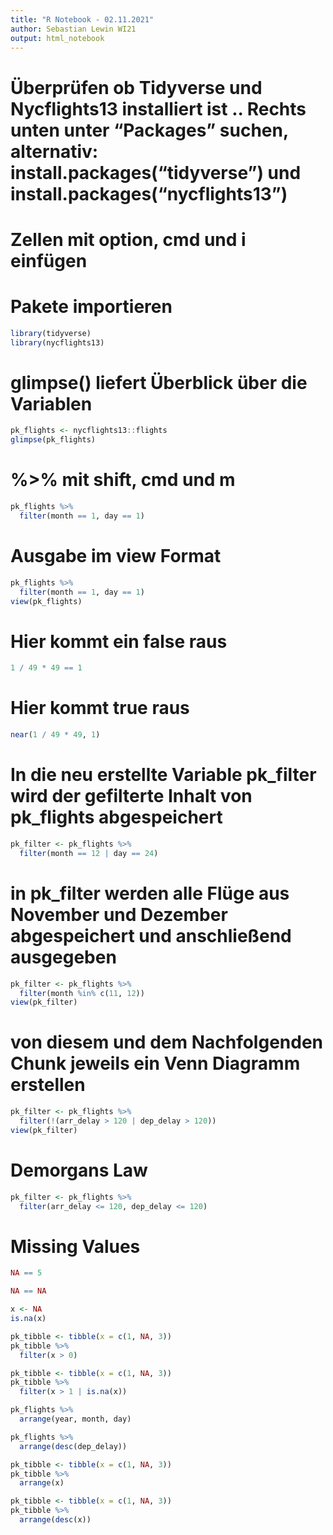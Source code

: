 ```yaml
---
title: "R Notebook - 02.11.2021"
author: Sebastian Lewin WI21
output: html_notebook
---
```


# Überprüfen ob Tidyverse und Nycflights13 installiert ist .. Rechts unten unter "Packages" suchen, alternativ: install.packages("tidyverse") und install.packages("nycflights13")

# Zellen mit option, cmd und i einfügen


# Pakete importieren
```r
library(tidyverse)
library(nycflights13)
```


# glimpse() liefert Überblick über die Variablen
```r
pk_flights <- nycflights13::flights
glimpse(pk_flights)
```


# %>% mit shift, cmd und m
```r
pk_flights %>%
  filter(month == 1, day == 1) 
```


# Ausgabe im view Format
```r
pk_flights %>%
  filter(month == 1, day == 1) 
view(pk_flights)
```


# Hier kommt ein false raus
```r
1 / 49 * 49 == 1
```


# Hier kommt true raus
```r
near(1 / 49 * 49, 1)
```


# In die neu erstellte Variable pk_filter wird der gefilterte Inhalt von pk_flights abgespeichert
```r
pk_filter <- pk_flights %>% 
  filter(month == 12 | day == 24)
```


# in pk_filter werden alle Flüge aus November und Dezember abgespeichert und anschließend ausgegeben
```r
pk_filter <- pk_flights %>% 
  filter(month %in% c(11, 12))
view(pk_filter)
```


# von diesem und dem Nachfolgenden Chunk jeweils ein Venn Diagramm erstellen
```r
pk_filter <- pk_flights %>% 
  filter(!(arr_delay > 120 | dep_delay > 120))
view(pk_filter)
```


# Demorgans Law
```r
pk_filter <- pk_flights %>% 
  filter(arr_delay <= 120, dep_delay <= 120)
```

# Missing Values
```r
NA == 5
```


```r
NA == NA
```


```r
x <- NA
is.na(x)
```

```r
pk_tibble <- tibble(x = c(1, NA, 3))
pk_tibble %>% 
  filter(x > 0)
```

```r
pk_tibble <- tibble(x = c(1, NA, 3))
pk_tibble %>% 
  filter(x > 1 | is.na(x))
```


```r
pk_flights %>% 
  arrange(year, month, day)
```


```r
pk_flights %>% 
  arrange(desc(dep_delay))
```

```r
pk_tibble <- tibble(x = c(1, NA, 3))
pk_tibble %>% 
  arrange(x)
```

```r
pk_tibble <- tibble(x = c(1, NA, 3))
pk_tibble %>% 
  arrange(desc(x))
```




